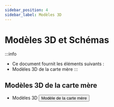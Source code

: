 ```yaml
---
sidebar_position: 4
sidebar_label: Modèles 3D
---
```




# Modèles 3D et Schémas

:::info
* Ce document fournit les éléments suivants :
* Modèles 3D de la carte mère
:::




## Modèles 3D de la carte mère

* Modèles 3D
    <Button variant="contained" disableElevation href="https://cdn.mellow.klipper.cn/STEP/G2T.step">Modèle de la carte mère</Button>